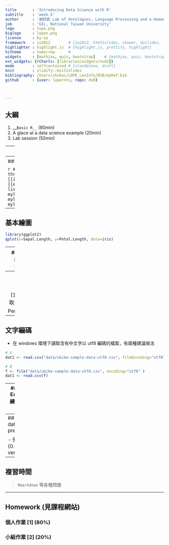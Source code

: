 ```yaml
---
title       : 'Introducing Data Science with R'
subtitle    : 'week.5'
author      : '謝舒凱 Lab of Ontologies, Language Processing and e-Humanities'
job         : 'GIL, National Taiwan University'
logo        : lope.png
biglogo     : lopen.png
license     : by-sa
framework   : io2012        # {io2012, html5slides, shower, dzslides, ...}
highlighter : highlight.js  # {highlight.js, prettify, highlight}
hitheme     : tomorrow      # 
widgets     : [mathjax, quiz, bootstrap]    # {mathjax, quiz, bootstrap}
ext_widgets: {rCharts: [libraries/widgets/nvd3]}
mode        : selfcontained # {standalone, draft}
knit        : slidify::knit2slides
bibliography: /Users/shukai/LOPE_LexInfo/BIB/myRef.bib
github      : {user: loperntu, repo: dsR}



--- 
```

## 大綱
1. __``Basic R__``  (80min)
2. A glace at a data science example (20min)
3. Lab session (50min)




---
## 列表 List 

- 可以由不同類型的數據組合在一起。list 中的每個元素也可以有不同長度。
- **create, access, manipulate**

```r
# create
v1 <- c(1:10)
v2 <- c("life", "is", "short")
m1 <- matrix(c(1:9), nrow=3)
f1 <- factor(c("positive", "negative", "negative", "neutral", "positive"))
name <- c("shukai", "shikai", "yuyun")
R <- c(60, 90, 92)
PYTHON <- c(60, 95, 93)
piano <- c("great", "ok","ok")
df1 <- data.frame(name, R, PYTHON, piano)
mylist <- list(v1,v2,m1,f1, df1)
# 命名(注意語法！)
mylist <- list(num = v1, char = v2, mat = m1, fac = f1, daframe = df1)
```



---
## 列表 List 

```r
## access: three ways: [[index]], [[element.name]], list$element.name
mylist[[1]]
mylist[["num"]]
mylist$num
```


---
## 基本繪圖 

```r
library(ggplot2)
qplot(x=Sepal.Length, y=Petal.Length, data=iris)
```



---
## 資料的輸入輸出 Data I/O

- `read.table()` 是最基本的資料輸入函式。至少有幾個參數要了解：`file, header, sep, stringAsFactors`

  - **file**: 相對路徑或絕對路徑，用 `/` 或是 `\\` 來表示。(e.g., OSX `"~/dsR/data"`, Windows `"C:\\dsR\\data"`)
  - **header**: 邏輯值。設成 TRUE，會將第一個 row 當成變數名。
  - **sep**: 分隔符號。預設為空格。
  - **stringAsFactors**: 預設是將字串的資料類型轉換成 factor 變數。想要字串被當成字串，則設成 FALSE.
  - **fill**



---
## In-class Exercise [1] 練習讀取外部檔案

Personality





---
## 文字編碼

- 在 windows 環境下讀取含有中文字以 utf8 編碼的檔案，有兩種建議做法
```r
# A
dat1 <- read.csv("data/ubike-sample-data-utf8.csv", fileEncoding="utf8")

# B
f <- file("data/ubike-sample-data-utf8.csv", encoding="utf8" )
dat1 <- read.csv(f)
```





---
## In-class Exercise [2] 練習讀取外部檔案

[臺北市政府資料開放平台](http://data.taipei/opendata/)
[桃園市政府資料開放平台](http://data.tycg.gov.tw/opendata)

```r
traffic <- read.csv("~/dsR/data/traffic.csv", header = TRUE, fileEncoding = "big5", stringsAsFactors = FALSE)

write.csv(ty,file = "traffic2.csv",row.names = F, fileEncoding="utf-8")
sum(is.na(traffic))

```








---
## Textual data preprocessing

- 使用 `jiebaR` (0.81 for R version 3.2.4)
```r
library(jiebaR)
##  Using default settings to initialize a worker.
cutter = worker()
segment( "給我六個小時砍樹，我會花前四個小時磨斧", cutter)
```



---
## 複習時間

> `Rmarkdown` 等各種問題



---
## Homework (見課程網站)
### 個人作業 [1] (80%)
### 小組作業 [2] (20%)





